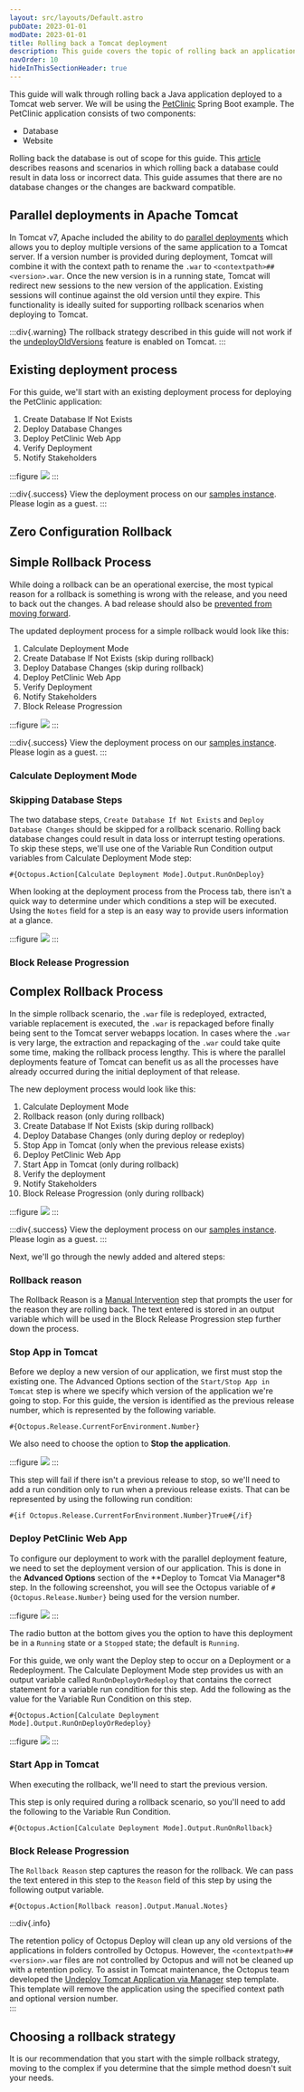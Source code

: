 ```yaml
---
layout: src/layouts/Default.astro
pubDate: 2023-01-01
modDate: 2023-01-01
title: Rolling back a Tomcat deployment
description: This guide covers the topic of rolling back an application deployed to a Tomcat Java application server.
navOrder: 10
hideInThisSectionHeader: true
---
```


This guide will walk through rolling back a Java application deployed to a Tomcat web server.  We will be using the [PetClinic](https://bitbucket.org/octopussamples/petclinic/src/master/) Spring Boot example.  The PetClinic application consists of two components:

- Database
- Website

Rolling back the database is out of scope for this guide.  This [article](https://octopus.com/blog/database-rollbacks-pitfalls) describes reasons and scenarios in which rolling back a database could result in data loss or incorrect data.  This guide assumes that there are no database changes or the changes are backward compatible.

## Parallel deployments in Apache Tomcat

In Tomcat v7, Apache included the ability to do [parallel deployments](https://tomcat.apache.org/tomcat-9.0-doc/config/context.html#Parallel_deployment) which allows you to deploy multiple versions of the same application to a Tomcat server.  If a version number is provided during deployment, Tomcat will combine it with the context path to rename the `.war` to `<contextpath>##<version>.war`.  Once the new version is in a running state, Tomcat will redirect new sessions to the new version of the application.  Existing sessions will continue against the old version until they expire.  This functionality is ideally suited for supporting rollback scenarios when deploying to Tomcat.

:::div{.warning}
The rollback strategy described in this guide will not work if the [undeployOldVersions](https://tomcat.apache.org/tomcat-9.0-doc/config/host.html) feature is enabled on Tomcat.
:::

## Existing deployment process

For this guide, we'll start with an existing deployment process for deploying the PetClinic application:

1.  Create Database If Not Exists
1.  Deploy Database Changes
1.  Deploy PetClinic Web App
1.  Verify Deployment
1.  Notify Stakeholders

:::figure
![](/docs/deployments/patterns/rollbacks/tomcat/octopus-original-deployment-process.png)
:::

:::div{.success}
View the deployment process on our [samples instance](https://samples.octopus.app/app#/Spaces-762/projects/01-petclinic-original/deployments/process).  Please login as a guest.
:::

## Zero Configuration Rollback

<ZeroConfigRollback />

## Simple Rollback Process

While doing a rollback can be an operational exercise, the most typical reason for a rollback is something is wrong with the release, and you need to back out the changes.  A bad release should also be [prevented from moving forward](/docs/releases/prevent-release-progression).

The updated deployment process for a simple rollback would look like this:

1. Calculate Deployment Mode
1. Create Database If Not Exists (skip during rollback)
1. Deploy Database Changes (skip during rollback)
1. Deploy PetClinic Web App
1. Verify Deployment
1. Notify Stakeholders
1. Block Release Progression

:::figure
![](/docs/deployments/patterns/rollbacks/tomcat/octopus-simple-rollback-process.png)
:::

:::div{.success}
View the deployment process on our [samples instance](https://samples.octopus.app/app#/Spaces-762/projects/02-petclinic-simplerollback/deployments/process).  Please login as a guest.
:::

### Calculate Deployment Mode

<CalculateDeploymentMode />

### Skipping Database Steps

The two database steps, `Create Database If Not Exists` and `Deploy Database Changes` should be skipped for a rollback scenario.  Rolling back database changes could result in data loss or interrupt testing operations.  To skip these steps, we'll use one of the Variable Run Condition output variables from Calculate Deployment Mode step:

```
#{Octopus.Action[Calculate Deployment Mode].Output.RunOnDeploy}
```

When looking at the deployment process from the Process tab, there isn't a quick way to determine under which conditions a step will be executed.  Using the `Notes` field for a step is an easy way to provide users information at a glance.

:::figure
![](/docs/deployments/patterns/rollbacks/tomcat/octopus-step-notes.png)
:::

### Block Release Progression

<PreventReleaseProgression />

## Complex Rollback Process

In the simple rollback scenario, the `.war` file is redeployed, extracted, variable replacement is executed, the `.war` is repackaged before finally being sent to the Tomcat server webapps location.  In cases where the `.war` is very large, the extraction and repackaging of the `.war` could take quite some time, making the rollback process lengthy.  This is where the parallel deployments feature of Tomcat can benefit us as all the processes have already occurred during the initial deployment of that release.  

The new deployment process would look like this:

1. Calculate Deployment Mode
1. Rollback reason (only during rollback)
1. Create Database If Not Exists (skip during rollback)
1. Deploy Database Changes (only during deploy or redeploy)
1. Stop App in Tomcat (only when the previous release exists)
1. Deploy PetClinic Web App
1. Start App in Tomcat (only during rollback)
1. Verify the deployment
1. Notify Stakeholders
1. Block Release Progression (only during rollback)

:::figure
![](/docs/deployments/patterns/rollbacks/tomcat/octopus-complex-rollback-process.png)
:::

:::div{.success}
View the deployment process on our [samples instance](https://samples.octopus.app/app#/Spaces-762/projects/03-petclinic-complexrollback/deployments/process).  Please login as a guest.
:::

Next, we'll go through the newly added and altered steps:

### Rollback reason

The Rollback Reason is a [Manual Intervention](/docs/projects/built-in-step-templates/manual-intervention-and-approvals) step that prompts the user for the reason they are rolling back.  The text entered is stored in an output variable which will be used in the Block Release Progression step further down the process.

### Stop App in Tomcat

Before we deploy a new version of our application, we first must stop the existing one.  The Advanced Options section of the `Start/Stop App in Tomcat` step is where we specify which version of the application we're going to stop.  For this guide, the version is identified as the previous release number, which is represented by the following variable.

```
#{Octopus.Release.CurrentForEnvironment.Number}
```

We also need to choose the option to **Stop the application**.

:::figure
![](/docs/deployments/patterns/rollbacks/tomcat/octopus-stop-application.png)
:::

This step will fail if there isn't a previous release to stop, so we'll need to add a run condition only to run when a previous release exists.  That can be represented by using the following run condition:

```
#{if Octopus.Release.CurrentForEnvironment.Number}True#{/if}
```

### Deploy PetClinic Web App

To configure our deployment to work with the parallel deployment feature, we need to set the deployment version of our application.  This is done in the **Advanced Options** section of the **Deploy to Tomcat Via Manager*8 step.  In the following screenshot, you will see the Octopus variable of `#{Octopus.Release.Number}` being used for the version number.

:::figure
![](/docs/deployments/patterns/rollbacks/tomcat/octopus-tomcat-advanced.png)
:::

The radio button at the bottom gives you the option to have this deployment be in a `Running` state or a `Stopped` state; the default is `Running`.

For this guide, we only want the Deploy step to occur on a Deployment or a Redeployment.  The Calculate Deployment Mode step provides us with an output variable called `RunOnDeployOrRedeploy` that contains the correct statement for a variable run condition for this step.  Add the following as the value for the Variable Run Condition on this step.

```
#{Octopus.Action[Calculate Deployment Mode].Output.RunOnDeployOrRedeploy}
```

:::figure
![](/docs/deployments/patterns/rollbacks/tomcat/octopus-deploy-tomcat-run-condition.png)
:::

### Start App in Tomcat

When executing the rollback, we'll need to start the previous version.

This step is only required during a rollback scenario, so you'll need to add the following to the Variable Run Condition.

```
#{Octopus.Action[Calculate Deployment Mode].Output.RunOnRollback}
```

### Block Release Progression

The `Rollback Reason` step captures the reason for the rollback.  We can pass the text entered in this step to the `Reason` field of this step by using the following output variable.

```
#{Octopus.Action[Rollback reason].Output.Manual.Notes}
```

:::div{.info}

The retention policy of Octopus Deploy will clean up any old versions of the applications in folders controlled by Octopus.  However, the `<contextpath>##<version>.war` files are not controlled by Octopus and will not be cleaned up with a retention policy.  To assist in Tomcat maintenance, the Octopus team developed the [Undeploy Tomcat Application via Manager](https://library.octopus.com/step-templates/34f13b4c-64e1-42b4-ad1a-4599f25a850e/actiontemplate-undeploy-tomcat-application-via-manager) step template.  This template will remove the application using the specified context path and optional version number.  
:::

## Choosing a rollback strategy

It is our recommendation that you start with the simple rollback strategy, moving to the complex if you determine that the simple method doesn't suit your needs.